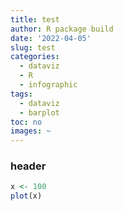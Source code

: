 ```yaml
---
title: test
author: R package build
date: '2022-04-05'
slug: test
categories:
  - dataviz
  - R
  - infographic
tags:
  - dataviz
  - barplot
toc: no
images: ~
---
```


### header

```r


x <- 100
plot(x)

```

